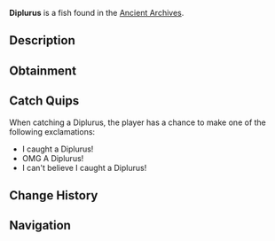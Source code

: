 {{FishInfobox
|image          = Diplurus.png
|rarity         = Legendary
|sea            = First Sea
|location       = [[Ancient Archives]]
|sublocation    = 
|sources        = Fishing Rod
|radar_location = 
|xp             = 250
|weather        = 
|time           = Day
|season         = 
|bait           = Shrimp
|base_weight    = 160
|base_value     = 800
|weight_range   = 80
|base_chance    = 0.1
|base_resil     = 30
}}
'''Diplurus''' is a {{Rarity|Legendary}} fish found in the [[Ancient Archives]].

== Description ==
{{Description|Diplurus is an extinct fish from the Late Devonian period, distinguished by its unique, two-lobed tail. It was an active predator, preying on smaller fish and invertebrates in ancient freshwater habitats.|Bestiary Entry}}

== Obtainment ==
{{Description|Found in the dark waters of the Archives...|Bestiary Hint}}
{{Fish Availability|
Ancient Archives
|top_rods      = 
Leviathan's Fang Rod\132719.18\238986.59;
Trident Rod\123073.77\226324.1;
Free Spirit Rod\121527.99\223481.53;
Azure Of Lagoon\91233.81\172417.24;
No-Life Rod\86436.02\163350.18;
Great Rod of Oscar\78756.53\140887.85;
Resourceful Rod\64042.9\122033.9;
Destiny Rod\69967.65\123243.07;
Buddy Bond Rod\42058.68\80237.57;
Fast Rod\67076.18\126617.86;
Fischer's Rod\46332.38\87931.59;
Seraphic Rod\79209.67\139385.12;
Ethereal Prism Rod\79057.25\136996.62;
Astralhook Rod\78751.47\137312.46;
Challenger's Rod\76624.82\139498.32;
Rod Of The Forgotten Fang\76614.83\136987.84;
Blazebringer Rod\74820.22\137723.76;
Verdant Shear Rod\70688.82\135249.38;
Rod Of The Exalted One\70680.3\128499.96;
Zeus Rod\70572.45\132668.8;
Rod Of The Depths\69494.36\126400.84;
Depthseeker Rod\68386.47\137552.78;
Volcanic Rod\64540.24\125409.04;
Avalanche Rod\64203.44\129714.6;
Steady Rod\23151.79\62284.56
|recommended   = Trident Rod
}}

== Catch Quips ==
When catching a Diplurus, the player has a chance to make one of the following exclamations:
* I caught a Diplurus!
* OMG A Diplurus!
* I can't believe I caught a Diplurus!

== Change History ==
{{Change History|{{subst:Current Version}}}}

== Navigation ==
{{Fish Navbox|Ancient Archives}}